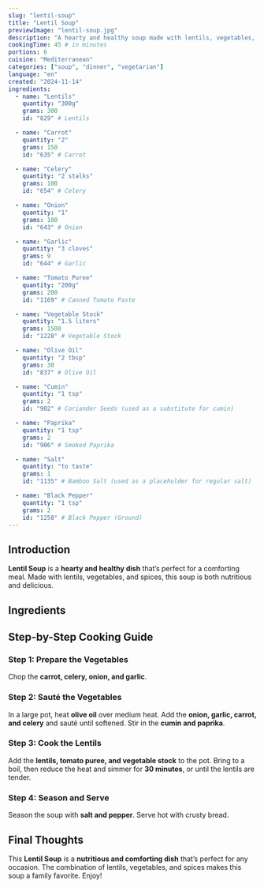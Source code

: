 ```yaml
---
slug: "lentil-soup"
title: "Lentil Soup"
previewImage: "lentil-soup.jpg"
description: "A hearty and healthy soup made with lentils, vegetables, and spices, perfect for a comforting meal."
cookingTime: 45 # in minutes
portions: 6
cuisine: "Mediterranean"
categories: ["soup", "dinner", "vegetarian"]
language: "en"
created: "2024-11-14"
ingredients:
  - name: "Lentils"
    quantity: "300g"
    grams: 300
    id: "829" # Lentils

  - name: "Carrot"
    quantity: "2"
    grams: 150
    id: "635" # Carrot

  - name: "Celery"
    quantity: "2 stalks"
    grams: 100
    id: "654" # Celery

  - name: "Onion"
    quantity: "1"
    grams: 100
    id: "643" # Onion

  - name: "Garlic"
    quantity: "3 cloves"
    grams: 9
    id: "644" # Garlic

  - name: "Tomato Puree"
    quantity: "200g"
    grams: 200
    id: "1169" # Canned Tomato Paste

  - name: "Vegetable Stock"
    quantity: "1.5 liters"
    grams: 1500
    id: "1228" # Vegetable Stock

  - name: "Olive Oil"
    quantity: "2 tbsp"
    grams: 30
    id: "837" # Olive Oil

  - name: "Cumin"
    quantity: "1 tsp"
    grams: 2
    id: "902" # Coriander Seeds (used as a substitute for cumin)

  - name: "Paprika"
    quantity: "1 tsp"
    grams: 2
    id: "906" # Smoked Paprika

  - name: "Salt"
    quantity: "to taste"
    grams: 1
    id: "1135" # Bamboo Salt (used as a placeholder for regular salt)

  - name: "Black Pepper"
    quantity: "1 tsp"
    grams: 2
    id: "1258" # Black Pepper (Ground)
---
```



## Introduction

**Lentil Soup** is a **hearty and healthy dish** that’s perfect for a comforting meal. Made with lentils, vegetables, and spices, this soup is both nutritious and delicious.

## Ingredients

<IngredientsList
  ingredients={frontmatter.ingredients}
  portions={frontmatter.portions}
/>

## Step-by-Step Cooking Guide

### Step 1: Prepare the Vegetables

Chop the **carrot, celery, onion, and garlic**.

<CookingStep
  action="cutting-vegetables-mix-tomato-onion-green"
  alt="Chopping vegetables for lentil soup"
/>

### Step 2: Sauté the Vegetables

In a large pot, heat **olive oil** over medium heat. Add the **onion, garlic, carrot, and celery** and sauté until softened. Stir in the **cumin and paprika**.

<CookingStep
  action="frying-pan-vegetables-onions"
  alt="Sautéing vegetables in a pot"
/>

### Step 3: Cook the Lentils

Add the **lentils, tomato puree, and vegetable stock** to the pot. Bring to a boil, then reduce the heat and simmer for **30 minutes**, or until the lentils are tender.

<CookingStep
  action="stirring-soupPot-red-soup"
  alt="Simmering lentil soup in a pot"
/>

### Step 4: Season and Serve

Season the soup with **salt and pepper**. Serve hot with crusty bread.

<CookingStep
  action="stirring-soupPot-red"
  alt="Serving lentil soup in a bowl"
/>

## Final Thoughts

This **Lentil Soup** is a **nutritious and comforting dish** that’s perfect for any occasion. The combination of lentils, vegetables, and spices makes this soup a family favorite. Enjoy!

<NutritionFacts ingredients={frontmatter.ingredients} />
